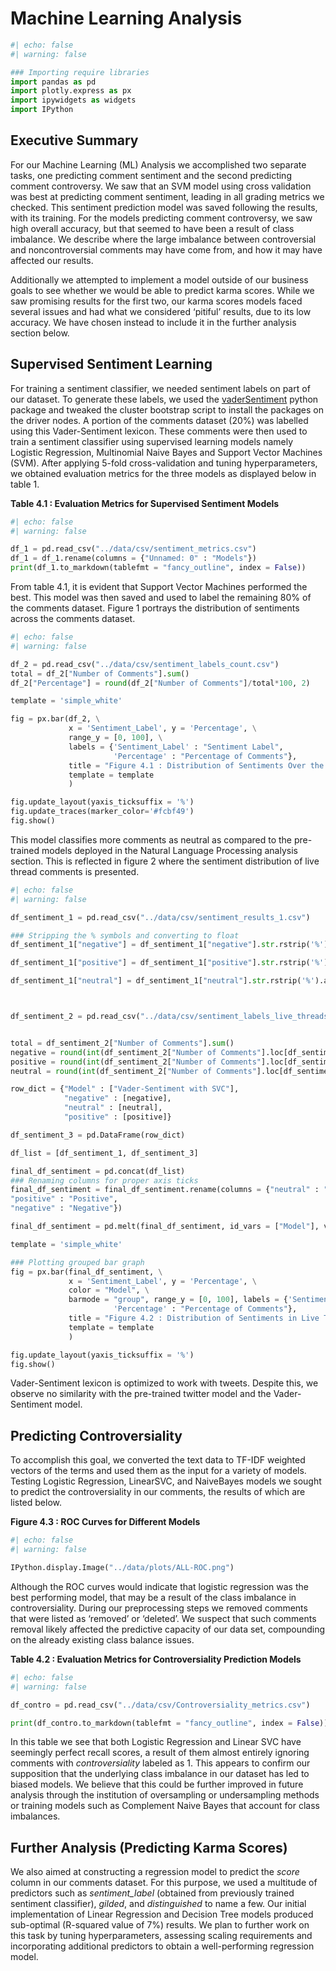 # Machine Learning Analysis
```python
#| echo: false
#| warning: false 

### Importing require libraries 
import pandas as pd
import plotly.express as px
import ipywidgets as widgets
import IPython

```

## Executive Summary 
For our Machine Learning (ML) Analysis we accomplished two separate tasks, one predicting comment sentiment and the second predicting comment controversy. We saw that an SVM model using cross validation was best at predicting comment sentiment, leading in all grading metrics we checked. This sentiment prediction model was saved following the results, with its training. For the models predicting comment controversy, we saw high overall accuracy, but that seemed to have been a result of class imbalance. We describe where the large imbalance between controversial and noncontroversial comments may have come from, and how it may have affected our results. <br>

Additionally we attempted to implement a model outside of our business goals to see whether we would be able to predict karma scores. While we saw promising results for the first two, our karma scores models faced several issues and had what we considered 'pitiful' results, due to its low accuracy. We have chosen instead to include it in the further analysis section below.

<a id = "super_sentiment"> </a> 

## Supervised Sentiment Learning 
 
For training a sentiment classifier, we needed sentiment labels on part of our dataset. To generate these labels, we used the <a href = "https://vadersentiment.readthedocs.io/en/latest/" target = _blank>vaderSentiment</a> python package and tweaked the cluster bootstrap script to install the packages on the driver nodes. A portion of the comments dataset (20%) was labelled using this Vader-Sentiment lexicon. These comments were then used to train a sentiment classifier using supervised learning models namely Logistic Regression, Multinomial Naive Bayes and Support Vector Machines (SVM). After applying 5-fold cross-validation and tuning hyperparameters, we obtained evaluation metrics for the three models as displayed below in table 1. 

<b> Table 4.1 : Evaluation Metrics for Supervised Sentiment Models </b> 

```python
#| echo: false
#| warning: false

df_1 = pd.read_csv("../data/csv/sentiment_metrics.csv")
df_1 = df_1.rename(columns = {"Unnamed: 0" : "Models"})
print(df_1.to_markdown(tablefmt = "fancy_outline", index = False))

```

From table 4.1, it is evident that Support Vector Machines performed the best. This model was then saved and used to label the remaining 80% of the comments dataset. Figure 1 portrays the distribution of sentiments across the comments dataset. 


```python
#| echo: false
#| warning: false

df_2 = pd.read_csv("../data/csv/sentiment_labels_count.csv")
total = df_2["Number of Comments"].sum()
df_2["Percentage"] = round(df_2["Number of Comments"]/total*100, 2)

template = 'simple_white'

fig = px.bar(df_2, \
             x = 'Sentiment_Label', y = 'Percentage', \
             range_y = [0, 100], \
             labels = {'Sentiment_Label' : "Sentiment Label", 
                       'Percentage' : "Percentage of Comments"},
             title = "Figure 4.1 : Distribution of Sentiments Over the Comments Dataset",
             template = template            
             )

fig.update_layout(yaxis_ticksuffix = '%') 
fig.update_traces(marker_color='#fcbf49')
fig.show()
```

This model classifies more comments as neutral as compared to the pre-trained models deployed in the Natural Language Processing analysis section. This is reflected in figure 2 where the sentiment distribution of live thread comments is presented. 

```python
#| echo: false
#| warning: false

df_sentiment_1 = pd.read_csv("../data/csv/sentiment_results_1.csv")

### Stripping the % symbols and converting to float 
df_sentiment_1["negative"] = df_sentiment_1["negative"].str.rstrip('%').astype('float')

df_sentiment_1["positive"] = df_sentiment_1["positive"].str.rstrip('%').astype('float')

df_sentiment_1["neutral"] = df_sentiment_1["neutral"].str.rstrip('%').astype('float')



df_sentiment_2 = pd.read_csv("../data/csv/sentiment_labels_live_threads.csv")


total = df_sentiment_2["Number of Comments"].sum()
negative = round(int(df_sentiment_2["Number of Comments"].loc[df_sentiment_2["Sentiment_Label"] == "Negative"])/total*100, 2)
positive = round(int(df_sentiment_2["Number of Comments"].loc[df_sentiment_2["Sentiment_Label"] == "Positive"])/total*100, 2)
neutral = round(int(df_sentiment_2["Number of Comments"].loc[df_sentiment_2["Sentiment_Label"] == "Neutral"])/total*100, 2)

row_dict = {"Model" : ["Vader-Sentiment with SVC"],
            "negative" : [negative], 
            "neutral" : [neutral], 
            "positive" : [positive]}

df_sentiment_3 = pd.DataFrame(row_dict)

df_list = [df_sentiment_1, df_sentiment_3]

final_df_sentiment = pd.concat(df_list)
### Renaming columns for proper axis ticks 
final_df_sentiment = final_df_sentiment.rename(columns = {"neutral" : "Neutral", 
"positive" : "Positive", 
"negative" : "Negative"})

final_df_sentiment = pd.melt(final_df_sentiment, id_vars = ["Model"], value_vars = ["Negative", "Neutral", "Positive"], value_name = "Percentage", var_name = "Sentiment_Label")

template = 'simple_white'

### Plotting grouped bar graph 
fig = px.bar(final_df_sentiment, \
             x = 'Sentiment_Label', y = 'Percentage', \
             color = "Model", \
             barmode = "group", range_y = [0, 100], labels = {'Sentiment_Label' : "Sentiment Label", 
                       'Percentage' : "Percentage of Comments"},
             title = "Figure 4.2 : Distribution of Sentiments in Live Thread Comments in Different Models",
             template = template            
             )

fig.update_layout(yaxis_ticksuffix = '%') 
fig.show()
```

Vader-Sentiment lexicon is optimized to work with tweets. Despite this, we observe no similarity with the pre-trained twitter model and the Vader-Sentiment model. 

<a id = "controversiality"> </a> 

## Predicting Controversiality

To accomplish this goal, we converted the text data to TF-IDF weighted vectors of the terms and used them as the input for a variety of models. Testing Logistic Regression, LinearSVC, and NaiveBayes models we sought to predict the controversiality in our comments, the results of which are listed below.

<b> Figure 4.3 : ROC Curves for Different Models </b>

```python
#| echo: false
#| warning: false

IPython.display.Image("../data/plots/ALL-ROC.png")
```

Although the ROC curves would indicate that logistic regression was the best performing model, that may be a result of the class imbalance in controversiality. During our preprocessing steps we removed comments that were listed as 'removed' or 'deleted'. We suspect that such comments removal likely affected the predictive capacity of our data set, compounding on the already existing class balance issues.

<b> Table 4.2 : Evaluation Metrics for Controversiality Prediction Models </b> 

```python
#| echo: false
#| warning: false

df_contro = pd.read_csv("../data/csv/Controversiality_metrics.csv")

print(df_contro.to_markdown(tablefmt = "fancy_outline", index = False))

```

In this table we see that both Logistic Regression and Linear SVC have seemingly perfect recall scores, a result of them almost entirely ignoring comments with <i>controversiality </i> labeled as 1. This appears to confirm our supposition that the underlying class imbalance in our dataset has led to biased models. We believe that this could be further improved in future analysis through the institution of oversampling or undersampling methods or training models such as Complement Naive Bayes that account for class imbalances.

<a id = "future_analysis"> </a> 

## Further Analysis (Predicting Karma Scores)

We also aimed at constructing a regression model to predict the <i>score</i> column in our comments dataset. For this purpose, we used a multitude of predictors such as <i>sentiment_label</i> (obtained from previously trained sentiment classifier), <i>gilded</i>, and <i>distinguished</i> to name a few. Our initial implementation of Linear Regression and Decision Tree models produced sub-optimal (R-squared value of 7%) results. We plan to further work on this task by tuning hyperparameters, assessing scaling requirements and incorporating additional predictors to obtain a well-performing regression model.    


